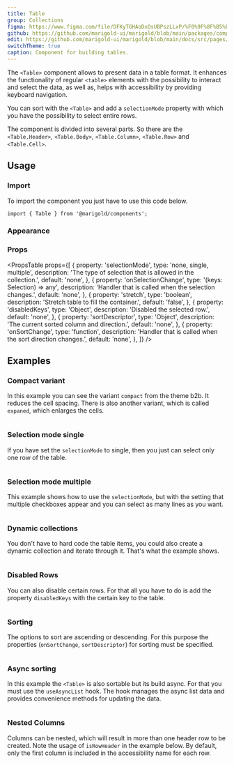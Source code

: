 ```yaml
---
title: Table
group: Collections
figma: https://www.figma.com/file/DFKyTGHAoDxOsUBPszLLxP/%F0%9F%8F%B5%EF%B8%8FMarigold?node-id=2387%3A1928
github: https://github.com/marigold-ui/marigold/blob/main/packages/components/src/Table/Table.tsx
edit: https://github.com/marigold-ui/marigold/blob/main/docs/src/pages/components/table.mdx
switchTheme: true
caption: Component for building tables.
---
```


The `<Table>` component allows to present data in a table format. It enhances the functionality of regular `<table>` elements with the possibility to interact and select the data, as well as, helps with accessibility by providing keyboard navigation.

You can sort with the `<Table>` and add a `selectionMode` property with which you have the possibility to select entire rows.

The component is divided into several parts. So there are the `<Table.Header>`, `<Table.Body>`, `<Table.Column>`, `<Table.Row>` and `<Table.Cell>`.

<Preview>
  <BasicTable />
</Preview>

## Usage

### Import

To import the component you just have to use this code below.

```tsx
import { Table } from '@marigold/components';
```

### Appearance

<AppearanceTable component={title} />

### Props

<PropsTable
  props={[
    {
      property: 'selectionMode',
      type: 'none, single, multiple',
      description: 'The type of selection that is allowed in the collection.',
      default: 'none',
    },
    {
      property: 'onSelectionChange',
      type: '(keys: Selection) => any',
      description: 'Handler that is called when the selection changes.',
      default: 'none',
    },
    {
      property: 'stretch',
      type: 'boolean',
      description: 'Stretch table to fill the container.',
      default: 'false',
    },
    {
      property: 'disabledKeys',
      type: 'Object',
      description: 'Disabled the selected row.',
      default: 'none',
    },
    {
      property: 'sortDescriptor',
      type: 'Object',
      description: 'The current sorted column and direction.',
      default: 'none',
    },
    {
      property: 'onSortChange',
      type: 'function',
      description: 'Handler that is called when the sort direction changes.',
      default: 'none',
    },
  ]}
/>

## Examples

### Compact variant

In this example you can see the variant `compact` from the theme b2b. It reduces the cell spacing. There is also another variant, which is called `expaned`, which enlarges the cells.

```tsx preview file=components/Table/table-compact.demo.tsx

```

### Selection mode single

If you have set the `selectionMode` to single, then you just can select only one row of the table.

```tsx preview file=components/Table/table-single-mode.demo.tsx

```

### Selection mode multiple

This example shows how to use the `selectionMode`, but with the setting that multiple checkboxes appear and you can select as many lines as you want.

```tsx preview file=components/Table/table-multi-mode.demo.tsx

```

### Dynamic collections

You don't have to hard code the table items, you could also create a dynamic collection and iterate through it. That's what the example shows.

```tsx preview file=components/Table/table-dynamic.demo.tsx

```

### Disabled Rows

You can also disable certain rows. For that all you have to do is add the property `disabledKeys` with the certain key to the table.

```tsx preview file=components/Table/table-disabled.demo.tsx

```

### Sorting

The options to sort are ascending or descending. For this purpose the properties (`onSortChange`, `sortDescriptor`) for sorting must be specified.

```tsx preview file=components/Table/table-sorting.demo.tsx

```

### Async sorting

In this example the `<Table>` is also sortable but its build async. For that you must use the `useAsyncList` hook. The hook manages the async list data and provides convenience methods for updating the data.

```tsx preview file=components/Table/table-async.demo.tsx

```

### Nested Columns

Columns can be nested, which will result in more than one header row to be created. Note the usage of `isRowHeader` in the example below. By default, only the first column is included in the accessibility name for each row.

```tsx preview file=components/Table/table-nested.demo.tsx

```
